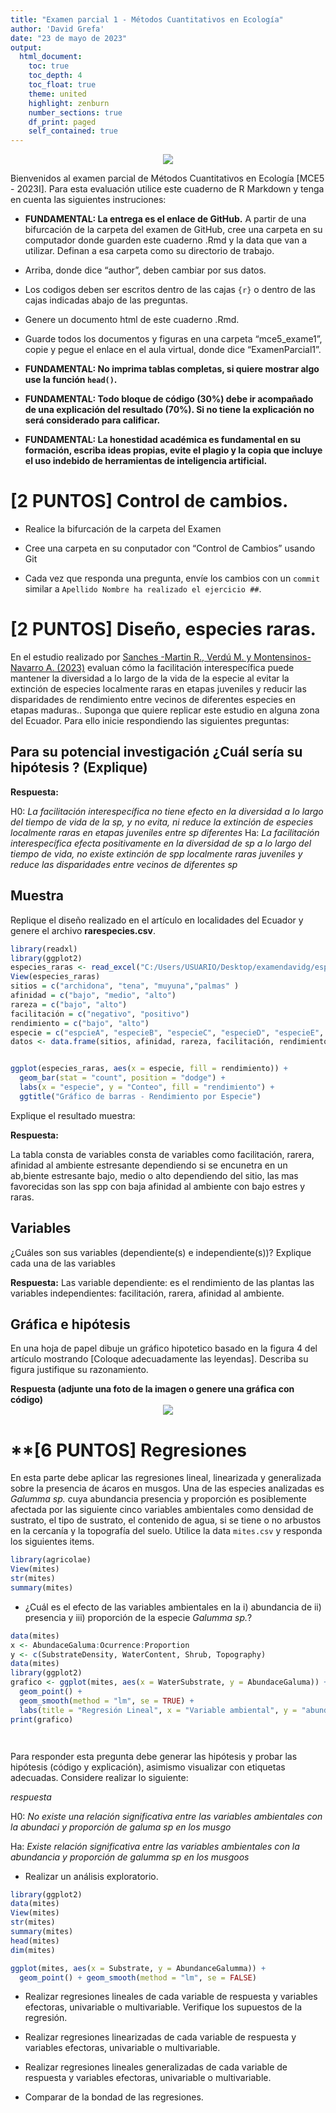 ```yaml
---
title: "Examen parcial 1 - Métodos Cuantitativos en Ecología"
author: 'David Grefa'
date: "23 de mayo de 2023"
output: 
  html_document:
    toc: true
    toc_depth: 4
    toc_float: true
    theme: united
    highlight: zenburn
    number_sections: true
    df_print: paged
    self_contained: true
---
```


<center>![](https://www.ikiam.edu.ec/wp-content/uploads/2021/12/logo-ikiam-1.png)</center>


Bienvenidos al examen parcial de Métodos Cuantitativos en Ecología [MCE5 - 2023I]. Para esta evaluación utilice este cuaderno de R Markdown y tenga en cuenta las siguientes instruciones:

* **FUNDAMENTAL: La entrega es el enlace de GitHub.** A partir de una bifurcación de la carpeta del examen de GitHub, cree una carpeta en su computador donde guarden este cuaderno .Rmd y la data que van a utilizar. Definan a esa carpeta como su directorio de trabajo. 

* Arriba, donde dice "author", deben cambiar por sus datos.

* Los codigos deben ser escritos dentro de las cajas ```{r} ``` o dentro de las cajas indicadas abajo de las preguntas.

* Genere un documento html de este cuaderno .Rmd. 

* Guarde todos los documentos y figuras en una carpeta "mce5_exame1", copie y pegue el enlace en el aula virtual, donde dice "ExamenParcial1".

* **FUNDAMENTAL: No imprima tablas completas, si quiere mostrar algo use la función ```head()```.**

* **FUNDAMENTAL: Todo bloque de código (30%) debe ir acompañado de una explicación del resultado (70%). Si no tiene la explicación no será considerado para calificar.**  

* **FUNDAMENTAL: La honestidad académica es fundamental en su formación, escriba ideas propias, evite el plagio y la copia que incluye el uso indebido de herramientas de inteligencia artificial.**


# **[2 PUNTOS] Control de cambios.**

* Realice la bifurcación de la carpeta del Examen

* Cree una carpeta en su conputador con "Control de Cambios" usando Git

* Cada vez que responda una pregunta, envíe los cambios con un ```commit``` similar a `Apellido Nombre ha realizado el ejercicio ##`. 

# **[2 PUNTOS] Diseño, especies raras.**

En el estudio realizado por <a href="https://doi.org/10.1111/jvs.13185">Sanches -Martin R., Verdú M. y Montensinos-Navarro A. (2023)</a> evaluan cómo la facilitación interespecífica puede mantener la diversidad a lo largo de la vida de la especie al evitar la extinción de especies localmente raras en etapas juveniles y reducir las disparidades de rendimiento entre vecinos de diferentes especies en etapas maduras.. Suponga que quiere replicar este estudio en alguna zona del Ecuador. Para ello inicie respondiendo las siguientes preguntas:  

## Para su potencial investigación ¿Cuál sería su hipótesis ? (Explique)

**Respuesta:**

H0: *La facilitación interespecífica no tiene efecto en la diversidad a lo largo del tiempo de vida de la sp, y no evita, ni reduce la extinción de especies localmente raras en etapas juveniles entre sp diferentes* 
Ha: *La facilitación interespecífica efecta positivamente en la diversidad de sp a lo largo del tiempo de vida, no existe extinción de spp localmente raras juveniles y reduce las disparidades entre vecinos de diferentes sp*

## Muestra

Replique el diseño realizado en el artículo en localidades del Ecuador y genere el archivo **rarespecies.csv**. 

```r
library(readxl)
library(ggplot2)
especies_raras <- read_excel("C:/Users/USUARIO/Desktop/examendavidg/especies_raras.xlsx")
View(especies_raras)
sitios = c("archidona", "tena", "muyuna","palmas" )
afinidad = c("bajo", "medio", "alto")
rareza = c("bajo", "alto")
facilitación = c("negativo", "positivo")
rendimiento = c("bajo", "alto")
especie = c("espcieA", "especieB", "especieC", "especieD", "especieE", "especieF", "especieG", "especieH", "especieI", "especieJ")
datos <- data.frame(sitios, afinidad, rareza, facilitación, rendimiento, especie)


ggplot(especies_raras, aes(x = especie, fill = rendimiento)) +
  geom_bar(stat = "count", position = "dodge") +
  labs(x = "especie", y = "Conteo", fill = "rendimiento") +
  ggtitle("Gráfico de barras - Rendimiento por Especie")


```
Explique el resultado muestra: 



**Respuesta:**

La tabla consta de variables consta de variables como facilitación, rarera, afinidad al ambiente estresante dependiendo si se encunetra en un ab,biente estresante bajo, medio o alto dependiendo del sitio, las mas favorecidas son las spp con baja afinidad al ambiente con bajo estres  y raras.


## Variables
¿Cuáles son sus variables (dependiente(s) e independiente(s))? Explique cada una de las variables

**Respuesta:**
Las variable dependiente: es el rendimiento de las plantas 
las variables independientes: facilitación, rarera, afinidad al ambiente.

## Gráfica e hipótesis
En una hoja de papel dibuje un gráfico hipotetico basado en la figura 4 del artículo mostrando [Coloque adecuadamente las leyendas]. Describa su figura justifique su razonamiento.

**Respuesta (adjunte una foto de la imagen o genere una gráfica con código)**
<center>![](hola.png)</center>




# **[6 PUNTOS] Regresiones

En esta parte debe aplicar las regresiones lineal, linearizada y generalizada sobre la presencia de ácaros en musgos. Una de las especies analizadas es *Galumma sp.* cuya abundancia presencia y proporción es posiblemente afectada por las siguiente cinco variables ambientales como densidad de sustrato, el tipo de sustrato, el contenido de agua, si se tiene o no arbustos en la cercanía y la topografía del suelo. Utilice la data ```mites.csv``` y responda los siguientes items. 

```r
library(agricolae)
View(mites)
str(mites)
summary(mites)
```

- ¿Cuál es el efecto de las variables ambientales en la i) abundancia de ii) presencia y iii) proporción de la especie *Galumma sp.*?

```r
data(mites)
x <- AbundaceGaluma:Ocurrence:Proportion 
y <- c(SubstrateDensity, WaterContent, Shrub, Topography)
data(mites)
library(ggplot2)
grafico <- ggplot(mites, aes(x = WaterSubstrate, y = AbundaceGaluma)) +
  geom_point() +
  geom_smooth(method = "lm", se = TRUE) +
  labs(title = "Regresión Lineal", x = "Variable ambiental", y = "abundancia")
print(grafico)




```



Para responder esta pregunta debe generar las hipótesis y probar las hipótesis (código y explicación), asimismo visualizar con etiquetas adecuadas. Considere realizar lo siguiente:

*respuesta*


H0: *No existe una relación significativa entre las variables ambientales con la abundaci y proporción de galuma sp en los musgo*

Ha: *Existe relación significativa entre las variables ambientales con la abundancia y proporción de galumma sp en los musgoos*

- Realizar un análisis exploratorio.

```r
library(ggplot2)
data(mites)
View(mites)
str(mites)
summary(mites)
head(mites)
dim(mites)

ggplot(mites, aes(x = Substrate, y = AbundanceGalumma)) +
  geom_point() + geom_smooth(method = "lm", se = FALSE)
```


- Realizar regresiones lineales de cada variable de respuesta y variables efectoras, univariable o multivariable. Verifique los supuestos de la regresión. 

- Realizar regresiones linearizadas de cada variable de respuesta y variables efectoras, univariable o multivariable. 

- Realizar regresiones lineales generalizadas de cada variable de respuesta y variables efectoras, univariable o multivariable. 

- Comparar de la bondad de las regresiones. 
